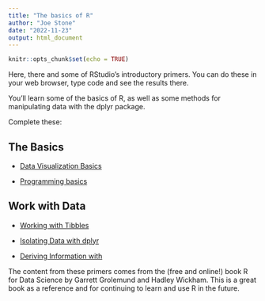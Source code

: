 ```yaml
---
title: "The basics of R"
author: "Joe Stone"
date: "2022-11-23"
output: html_document
---
```


```r
knitr::opts_chunk$set(echo = TRUE)
```

Here, there and some of  RStudio’s introductory primers. You can do these in your web browser, type code and see the results there.

You’ll learn some of the basics of R, as well as some methods for manipulating data with the dplyr package.

Complete these:

## The Basics 
* [Data Visualization Basics](https://posit.cloud/learn/primers/1.1)
  
* [Programming basics](https://posit.cloud/learn/primers/1.2)

## Work with Data
* [Working with Tibbles](https://posit.cloud/learn/primers/2.1)

* [Isolating Data with dplyr](https://posit.cloud/learn/primers/2.2)

* [Deriving Information with](dplyr https://posit.cloud/learn/primers/2.3)

The content from these primers comes from the (free and online!) book R for Data Science by Garrett Grolemund and Hadley Wickham. This is a great book as a reference and for continuing to learn and use R in the future. 
